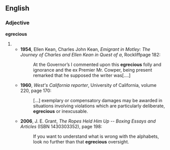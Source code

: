 ==English==

===Adjective===
'''egrecious'''

# {{misspelling of|egregious|lang=en}}
#* '''1954''', Ellen Kean, Charles John Kean, ''Emigrant in Motley: The Journey of Charles and Ellen Kean in Quest of a'', Rockliffpage 182:
#*: At the Governor’s I commented upon this '''egrecious''' folly and ignorance and the ex Premier Mr. Cowper, being present remarked that he supposed the writer was[....]
#* '''1960''', ''West's California reporter'', University of California, volume 220, page 170:
#*: [...] exemplary or compensatory damages may be awarded in situations involving violations which are particularly deliberate, '''egrecious''' or inexcusable. 
#* '''2006''', J. E. Grant, ''The Ropes Held Him Up -- Boxing Essays and Articles'' (ISBN 1430303352), page 198:
#*: If you want to understand what is wrong with the alphabets, look no further than that '''egrecious''' oversight.